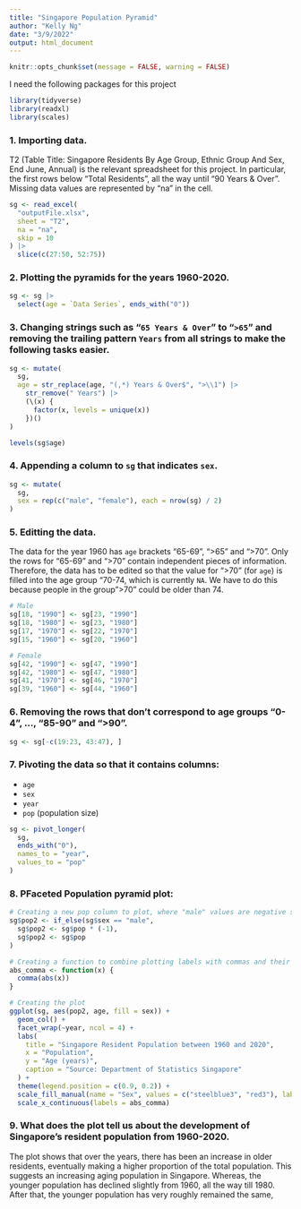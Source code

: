 ```yaml
---
title: "Singapore Population Pyramid"
author: "Kelly Ng"
date: "3/9/2022"
output: html_document
---
```


```r
knitr::opts_chunk$set(message = FALSE, warning = FALSE)
```

I need the following packages for this project
```r
library(tidyverse)
library(readxl)
library(scales)
```

### 1. Importing data.
T2 (Table Title: Singapore Residents By Age Group, Ethnic Group And Sex, End June, Annual) is the relevant spreadsheet for this project. In particular, the first rows below "Total Residents", all the way until "90 Years & Over". Missing data values are represented by "na" in the cell. 
```r
sg <- read_excel(
  "outputFile.xlsx",
  sheet = "T2",
  na = "na",
  skip = 10
) |>
  slice(c(27:50, 52:75))
```

### 2. Plotting the pyramids for the years 1960-2020. 
```r
sg <- sg |>
  select(age = `Data Series`, ends_with("0"))
```

### 3. Changing strings such as "`65 Years & Over`" to "`>65`" and removing the trailing pattern `Years` from all strings to make the following tasks easier.
```r
sg <- mutate(
  sg,
  age = str_replace(age, "(,*) Years & Over$", ">\\1") |>
    str_remove(" Years") |>
    (\(x) {
      factor(x, levels = unique(x))
    })()
)

levels(sg$age)
```

### 4. Appending a column to `sg` that indicates `sex`.
```r
sg <- mutate(
  sg,
  sex = rep(c("male", "female"), each = nrow(sg) / 2)
)
```

### 5. Editting the data.
The data for the year 1960 has `age` brackets "65-69", ">65" and ">70". Only the rows for "65-69" and ">70" contain independent pieces of information. Therefore, the data has to be edited so that the value for ">70" (for `age`) is filled into the age group "70-74, which is currently `NA`. We have to do this because people in the group ">70" could be older than 74. 
```r
# Male
sg[18, "1990"] <- sg[23, "1990"]
sg[18, "1980"] <- sg[23, "1980"]
sg[17, "1970"] <- sg[22, "1970"]
sg[15, "1960"] <- sg[20, "1960"]

# Female
sg[42, "1990"] <- sg[47, "1990"]
sg[42, "1980"] <- sg[47, "1980"]
sg[41, "1970"] <- sg[46, "1970"]
sg[39, "1960"] <- sg[44, "1960"]
```

### 6. Removing the rows that don't correspond to age groups "0-4", ..., "85-90" and ">90". 
```r
sg <- sg[-c(19:23, 43:47), ]
```

### 7. Pivoting the data so that it contains columns: 
- `age` 
- `sex`
- `year` 
- `pop` (population size)
```r
sg <- pivot_longer(
  sg,
  ends_with("0"),
  names_to = "year",
  values_to = "pop"
)
```

### 8. PFaceted Population pyramid plot: 
```r
# Creating a new pop column to plot, where "male" values are negative so the male column will be plotted towards   the left
sg$pop2 <- if_else(sg$sex == "male",
  sg$pop2 <- sg$pop * (-1),
  sg$pop2 <- sg$pop
)

# Creating a function to combine plotting labels with commas and their absolute values
abs_comma <- function(x) {
  comma(abs(x))
}

# Creating the plot
ggplot(sg, aes(pop2, age, fill = sex)) +
  geom_col() +
  facet_wrap(~year, ncol = 4) +
  labs(
    title = "Singapore Resident Population between 1960 and 2020",
    x = "Population",
    y = "Age (years)",
    caption = "Source: Department of Statistics Singapore"
  ) +
  theme(legend.position = c(0.9, 0.2)) +
  scale_fill_manual(name = "Sex", values = c("steelblue3", "red3"), labels = c("female", "male")) +
  scale_x_continuous(labels = abs_comma)
```

### 9. What does the plot tell us about the development of Singapore's resident population from 1960-2020. 
The plot shows that over the years, there has been an increase in older residents, eventually making a higher proportion of the total population. This suggests an increasing aging population in Singapore. Whereas, the younger population has declined slightly from 1960, all the way till 1980. After that, the younger population has very roughly remained the same, 